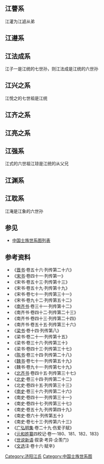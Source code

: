 <center>
{{chart/start}}
{{chart|border=0 | | | | | | | | | | | | | | | | | | | | | | | | | | | | |:| ado |ado=过继 }}
{{chart | | | | | | | | | | | | | | | | | | | | | Ru |Ru=亢父男<br>[[江蕤|江蕤]] }}
{{chart | | | | | | | | | |,|-|-|-|-|-|-|-|-|-|-|-|+|-|-|-|-|-|-|-|-|-|-|-|.| }}
{{chart | | | | | | | | | Zu | | | | | | | | | | Ch | | | | | | | | | | Yu |Zu=亢父男<br>[[江祚|江祚]]|Ch=[[江春_(晋朝)|江春]]|Yu=[[江允|江允]]}}
{{chart | | | | | | | | | |!| | | | | | | | | | | | | | | | | | | | | | | |!}}
{{chart | | | | | | | | | To | | | | | | | | | | | | | | | | | | | | | | Ji |To=[[江统|江统]]|Ji=[[江济|江济]]}}
{{chart | | | | | | | | | |)|-|-|-|.| | | | | | | | | | | | | | | | | | | |!}}
{{chart | | | | | | | | | Bi | | Ch | | | | | | | | | | | | | | | | | | Yo |Bi=[[江虨|江虨]]|Ch=[[江惇|江惇]]|Yo=[[江逌|江逌]]}}
{{chart | | | | | | | | | |!| | | | | | | | | | | | | | | | | | | |,|-|-|-|(}}
{{chart | | | | | | | | | Ai | | | | | | | | | | | | | | | | | | We | | Zu |Ai=[[江敳|江敳]]|We=[[江蔚|江蔚]]|Zu=[[江纂|江纂]]}}
{{chart | | | | | |,|-|-|-|+|-|-|-|-|-|-|-|-|-|-|-|-|-|-|-|.| | | | | | | |!}}
{{chart | | | | | He | | Yi | | | | | | | | | | | | | | Sa | | | | | | Bz |He=[[江恒|江恒]]|Yi=州陵县五等侯<br>[[江夷|江夷]]|Sa=[[江僧安|江僧安]]|Bz=[[江秉之|江秉之]]}}
{{chart | | | | | | | | | |)|-|-|-|-|-|-|-|-|-|-|-|.| | | |)|-|-|-|.| | | |!}}
{{chart | | | | | | | | | Zh | | | | | | | | | | Ch | | Mo | | Zy | | Hu |Zh=忠简公<br>[[江湛|江湛]]|Ch=[[江淳|江淳]]|Mo=□|Zy=[[江智渊|江智渊]]|Hu=[[江徽_(刘宋)|江徽]]}}
{{chart | | | | | | | | | |!| | | | |F|~|~|~|~|~|J|!| | | |!| | | |!| | | |!}}
{{chart | |,|-|-|-|v|-|-|-|+|-|-|-|v|*|-|-|.| | | |!| | | |!| | | |!| | | |)|-|-|-|.| }}
{{chart | Pi | | Sh | | Ji | | Xu | | Fs | | Jn | | Ga | | Jj | | Mi | | Me |Pi=[[江恁|江恁]]|Sh=[[江恕_(刘宋)|江恕]]|Ji=[[江憼|江憼]]|Xu=[[江愻|江愻]]|Fs=[[江法寿|江法寿]]|Jn=[[江景婼|江景婼]]|Ga=[[江概|江概]]|Jj=[[江季筠|江季筠]]|Mi=[[江谧|江谧]]|Me=[[江蒙|江蒙]]}}
{{chart | |!| | | | | | | | | | | | | | | | | | | | | | | | | | | |!| | | |!}}
{{chart | Xi | | | | | | | | | | | | | | | | | | | | | | | | | | Jg | | Ji |Xi=敬子<br>[[江斆|江斆]]|Jg=[[江簡珪|江簡珪]]|Ji=[[江介|江介]]}}
{{chart | |)|-|-|-|v|-|-|-|v|-|-|-|.}}
{{chart | Qa | | Qi | | Ta | | Lu |Qa=[[江蒨|江蒨]]|Qi=[[江葺|江葺]]|Ta=[[江昙|江昙]]|Lu=[[江禄|江禄]]}}
{{chart | |!| | | |!| | | | | | | |!}}
{{chart | Fo | | Mo | | | | | | Hu |Fo=[[江紑|江紑]]|Mo=□|Hu=[[江徽_(南梁)|江徽]]}}
{{chart | |!| | | |!}}
{{chart | Zo | | Bl |Zo=[[江总|江总]]|Bl=[[江伯琳|江伯琳]]}}
{{chart | |)|-|-|-|v|-|-|-|.}}
{{chart | Yi | | Pu | | Cu |Yi=[[江溢|江溢]]|Pu=[[江溥|江溥]]|Cu=[[江漼|江漼]]}}
{{chart/end}}
</center>

==江瞢系==
江灌为江逌从弟
<center>
{{chart/start}}
{{chart | Me |Me=[[江瞢|江瞢]]}}
{{chart | |!| }}
{{chart | Gu |Gu=[[江灌|江灌]]}}
{{chart | |!}}
{{chart | Ji |Ji=[[江绩|江绩]]}}
{{chart/end}}
</center>

==江遵系==
<center>
{{chart/start}}
{{chart | | | | | Zu |Zu=[[江遵|江遵]]}}
{{chart | | | | | |)|-|-|-|.}}
{{chart | | | | | Dl | | Yi |Dl=[[江德驎|江德驎]]|Yi=[[懿后|懿-{后}-]]}}
{{chart | |,|-|-|-|+|-|-|-|.| |}}
{{chart | Sh | | Si | | Xi |Sh=[[江祏|江祏]]|Si=[[江祀|江祀]]|Xi=[[江禧|江禧]]}}
{{chart | | | | | | | | | |!}}
{{chart | | | | | | | | | Xi |Xi=[[江廞|江廞]]}}
{{chart/end}}
</center>

==江法成系==
江子一是江统的七世孙，则江法成是江统的六世孙
<center>
{{chart/start}}
{{chart | | | | | Fc |Fc=[[江法成|江法成]]}}
{{chart | |,|-|-|-|+|-|-|-|.| |}}
{{chart | Zy | | Zs | | Zw |Zy=[[江子一|江子一]]|Zs=[[江子四|江子四]]|Zw=[[江子五|江子五]]}}
{{chart/end}}
</center>


==江兴之系==
江悅之的七世祖是江统
<center>
{{chart/start}}
{{chart | | | | | Xz |Xz=[[江兴之|江兴之]]}}
{{chart | | | | | |!}}
{{chart | | | | | Fz |Fz=[[江範之|江範之]]}}
{{chart | | | | | |!}}
{{chart | | | | | Yz |Yz=安平莊子<br>[[江悦之|江悦之]]}}
{{chart | | | | | |)|-|-|-|.| |}}
{{chart | | | | | Wy | | Wu |Wy=安平县子<br>[[江文遥|江文遥]]|Wu=[[江文远|江文远]]}}
{{chart | |,|-|-|-|(}}
{{chart | Gu | | Ma |Gu=[[江果|江果]]|Ma=安平县子<br>[[江昴|江昴]]}}
{{chart/end}}
</center>

==江齐之系==
<center>
{{chart/start}}
{{chart | | | | | | | | | Qz |Qz=[[江齐之|江齐之]]}}
{{chart | | | | | | | | | |!| }}
{{chart | | | | | | | | | Rz |Rz=[[江柔之|江柔之]]}}
{{chart | |,|-|-|-|-|-|-|-|+|-|-|-|.}}
{{chart | Mo | | | | | | Ji | | Gu |Mo=□|Ji=-{彊子}-<br>[[江革_(南北朝)|江革]]|Gu=[[江观|江观]]}}
{{chart | |!| | | |,|-|-|-|+|-|-|-|.| }}
{{chart | Ga | | Xm | | Dz | | Cj |Ga=[[江旰|江旰]]|Xm=[[江行敏|江行敏]]|Dz=[[江德藻|江德藻]]|Cj=[[江从简|江从简]]}}
{{chart | | | | | | | | | |!| | | |!}}
{{chart | | | | | | | | | Ch | | Ji |Ch=[[江椿|江椿]]|Ji=[[江兼|江兼]]}}
{{chart/end}}
</center>

==江亮之系==
<center>
{{chart/start}}
{{chart | Lz |Lz=[[江亮之|江亮之]]}}
{{chart | |!| }}
{{chart | Mi |Mi=[[江泌|江泌]]}}
{{chart | |!| }}
{{chart | Mi |Mi=[[僧法|僧法]]}}
{{chart/end}}
</center>

==江强系==
江式的六世祖江琼是江统的从父兄
<center>
{{chart/start}}
{{chart | | | | | Qi |Qi=[[江强|江强]]}}
{{chart | | | | | |!| }}
{{chart | | | | | Sx |Sx=[[江绍兴|江绍兴]]}}
{{chart | |,|-|-|-|^|-|-|-|.| }}
{{chart | Mo | | | | | | Sh |Mo=□|Sh=[[江式|江式]]}}
{{chart | |!| }}
{{chart | Sh |Sh=[[江顺和|江顺和]]}}
{{chart/end}}
</center>

==江渊系==
<center>
{{chart/start}}
{{chart | | | | | | | | | Yu  |Yu=[[江渊_(晋朝)|江渊]]}}
{{chart | | | | | |,|-|-|-|(}}
{{chart | | | | | Xi | | Ku |Xi=[[江象|江象]]|Ku=[[江猑|江猑]]}}
{{chart | | | | | | | | | |!}}
{{chart | | | | | | | | | Ji |Ji=[[江静|江静]]}}
{{chart | |,|-|-|-|-|-|-|-|+|-|-|-|.}}
{{chart | Lo | | | | | | Ji | | Ao |Lo=[[江隆|江隆]]|Ji=[[江籍|江籍]]|Ao=[[江奥|江奥]]}}
{{chart | |)|-|-|-|.| | | |!| | | |)|-|-|-|.| }}
{{chart | Xi | | Yo | | Yi | | Zh | | Yii |Xi=[[江廞|江廞]]|Yo=江永|Yi=[[江嶷|江嶷]]|Zh=[[江臻|江臻]]|Yii=[[江乂|江乂]]}}
{{chart | |!| | | | | | | |!}}
{{chart | Ga | | | | | | Fz |Ga=[[江该|江该]]|Fz=[[江法真|江法真]]}}
{{chart | |!}}
{{chart | Li |Li=[[江练|江练]]}}
{{chart/end}}
</center>

==江耽系==
江淹是江象的六世孙
<center>
{{chart/start}}
{{chart | | | | | Da |Da=[[江耽|江耽]]}}
{{chart | | | | | |!| }}
{{chart | | | | | Kz |Kz=[[江康之|江康之]]}}
{{chart | | | | | |!| }}
{{chart | | | | | Ya |Ya=醴陵宪伯<br>[[江淹|江淹]]}}
{{chart | |,|-|-|-|+|-|-|-|.| }}
{{chart | We | | Qi | | Cj |We=吴昌伯<br>[[江蒍|江蒍]]|Qi=[[江艽|江艽]]|Cj=[[江才君|江才君]]}}
{{chart/end}}
</center>

==参见==
*[[中国士族世系图列表|中国士族世系图列表]]
==参考资料==
*《[[晋书|晋书]]·卷五十六·列传第二十六》　
*《[[宋书|宋书]]·卷四十一·列传第一》 
*《宋书·卷五十三·列传第十三》 
*《宋书·卷五十九·列传第十九》 
*《宋书·卷七十一·列传第三十一》 
*《宋书·卷九十二·列传第五十二》 
*《[[南齐书|南齐书]]·卷三十一·列传第十二》 
*《南齐书·卷四十二·列传第二十三》 
*《南齐书·卷四十三·列传第二十四》
*《南齐书·卷五十五·列传第三十六》 
*《[[梁书|梁书]]·卷十四·列传第八》
*《梁书·卷二十一·列传第十五》
*《梁书·卷三十六·列传第三十》
*《梁书·卷四十三·列传第三十七》 
*《[[陈书|陈书]]·卷三十四·列传第二十八》
*《[[魏书|魏书]]·卷七十一·列传第五十九》 
*《魏书·卷九十一·列传第七十九》 
*《[[北齐书|北齐书]]·卷四十五·列传第三十七》
*《[[北史|北史]]·卷三十四·列传第二十二》
*《北史·卷四十五·列传第三十三》
*《[[南史|南史]]·卷三十六·列传第二十六》
*《南史·卷四十一·列传第三十一》 
*《南史·卷四十七·列传第三十七》
*《南史·卷五十九·列传第四十九》
*《南史·卷六十·列传第五十》 
*《南史·卷七十三·列传第六十三》
*《[[广弘明集|广弘明集]]·卷二十九·伤爱子赋》 
*《[[元和姓纂|元和姓纂]]四校记·卷一·180、181、182、183》
*《[[世说新语|世说新语]]·叙录·考异·企羡门》
*《[[文选|文选]]注·卷十六·赋辛》      

[[Category:济阳江氏|Category:济阳江氏]]
[[Category:中国士族世系图|Category:中国士族世系图]]